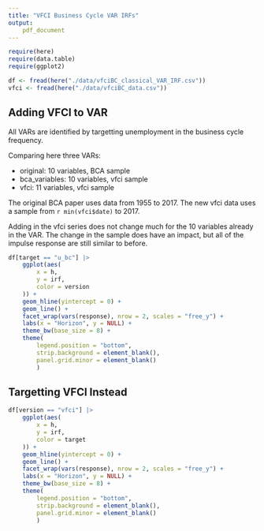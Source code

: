 ```yaml
---
title: "VFCI Business Cycle VAR IRFs"
output: 
    pdf_document
---
```

```r
require(here)
require(data.table)
require(ggplot2)
```

```r
df <- fread(here("./data/vfciBC_classical_VAR_IRF.csv"))
vfci <- fread(here("./data/vfciBC_data.csv"))
```

## Adding VFCI to VAR
All VARs are identified by targetting unemployment in the business cycle frequency.

Comparing here three VARs:

  - original: 10 variables, BCA sample
  - bca_variables: 10 variables, vfci sample
  - vfci: 11 variables, vfci sample

The original BCA paper uses data from 1955 to 2017.
The new vfci data uses a sample from `r min(vfci$date)` to 2017.

Adding in the vfci series does not change much for the 10 variables already in the VAR.
The change in the sample does have an impact, but all of the impulse response are still similar to before.

```r
df[target == "u_bc"] |>
    ggplot(aes(
        x = h,
        y = irf,
        color = version
    )) +
    geom_hline(yintercept = 0) +
    geom_line() +
    facet_wrap(vars(response), nrow = 2, scales = "free_y") +
    labs(x = "Horizon", y = NULL) +
    theme_bw(base_size = 8) +
    theme(
        legend.position = "bottom",
        strip.background = element_blank(),
        panel.grid.minor = element_blank()
        )
```


## Targetting VFCI Instead

```r
df[version == "vfci"] |>
    ggplot(aes(
        x = h,
        y = irf,
        color = target
    )) +
    geom_hline(yintercept = 0) +
    geom_line() +
    facet_wrap(vars(response), nrow = 2, scales = "free_y") +
    labs(x = "Horizon", y = NULL) +
    theme_bw(base_size = 8) +
    theme(
        legend.position = "bottom",
        strip.background = element_blank(),
        panel.grid.minor = element_blank()
        )
```
